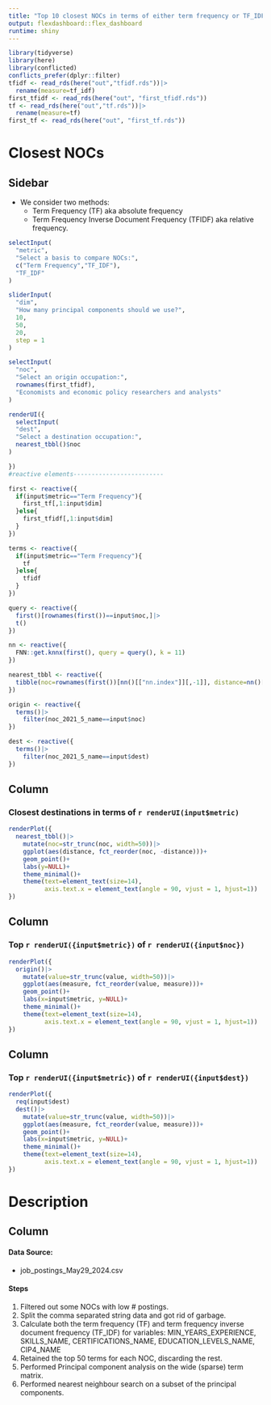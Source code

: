 ```yaml
---
title: "Top 10 closest NOCs in terms of either term frequency or TF_IDF"
output: flexdashboard::flex_dashboard
runtime: shiny
---
```


```r
library(tidyverse)
library(here)
library(conflicted)
conflicts_prefer(dplyr::filter)
tfidf <- read_rds(here("out","tfidf.rds"))|>
  rename(measure=tf_idf)
first_tfidf <- read_rds(here("out", "first_tfidf.rds"))
tf <- read_rds(here("out","tf.rds"))|>
  rename(measure=tf)
first_tf <- read_rds(here("out", "first_tf.rds"))
```

Closest NOCs 
===============================================

Sidebar {.sidebar}
--------------------------------------------

-   We consider two methods:
      -    Term Frequency (TF) aka absolute frequency
      -    Term Frequency Inverse Document Frequency (TFIDF) aka relative frequency. 

```r

selectInput(
  "metric",
  "Select a basis to compare NOCs:",
  c("Term Frequency","TF_IDF"),
  "TF_IDF"
) 

sliderInput(
  "dim",
  "How many principal components should we use?",
  10,
  50,
  20,
  step = 1
)

selectInput(
  "noc",
  "Select an origin occupation:",
  rownames(first_tfidf),
  "Economists and economic policy researchers and analysts"
) 

renderUI({
  selectInput(
  "dest",
  "Select a destination occupation:",
  nearest_tbbl()$noc
) 

})
#reactive elements-------------------------

first <- reactive({
  if(input$metric=="Term Frequency"){
    first_tf[,1:input$dim]
  }else{
    first_tfidf[,1:input$dim]
  }
})

terms <- reactive({
  if(input$metric=="Term Frequency"){
    tf
  }else{
    tfidf
  }
})

query <- reactive({
  first()[rownames(first())==input$noc,]|>
  t()
})

nn <- reactive({
  FNN::get.knnx(first(), query = query(), k = 11)
})

nearest_tbbl <- reactive({
  tibble(noc=rownames(first())[nn()[["nn.index"]][,-1]], distance=nn()[["nn.dist"]][,-1])
})

origin <- reactive({
  terms()|>
    filter(noc_2021_5_name==input$noc)
})

dest <- reactive({
  terms()|>
    filter(noc_2021_5_name==input$dest)
})
```

Column
-------------------------------------
    
### Closest destinations in terms of `r renderUI(input$metric)`
    
```r
renderPlot({
  nearest_tbbl()|>
    mutate(noc=str_trunc(noc, width=50))|>
    ggplot(aes(distance, fct_reorder(noc, -distance)))+
    geom_point()+
    labs(y=NULL)+
    theme_minimal()+
    theme(text=element_text(size=14),
          axis.text.x = element_text(angle = 90, vjust = 1, hjust=1))
})
```

 
Column
-------------------------------------
    
### Top `r renderUI({input$metric})` of `r renderUI({input$noc})`
    
```r
renderPlot({
  origin()|>
    mutate(value=str_trunc(value, width=50))|>
    ggplot(aes(measure, fct_reorder(value, measure)))+
    geom_point()+
    labs(x=input$metric, y=NULL)+
    theme_minimal()+
    theme(text=element_text(size=14),
          axis.text.x = element_text(angle = 90, vjust = 1, hjust=1))
})
```
    
Column
-------------------------------------

### Top `r renderUI({input$metric})` of `r renderUI({input$dest})`

```r
renderPlot({
  req(input$dest)
  dest()|>
    mutate(value=str_trunc(value, width=50))|>
    ggplot(aes(measure, fct_reorder(value, measure)))+
    geom_point()+
    labs(x=input$metric, y=NULL)+
    theme_minimal()+
    theme(text=element_text(size=14),
          axis.text.x = element_text(angle = 90, vjust = 1, hjust=1))
})


```

Description
=================================================

Column
-----------------------------------------------

#### Data Source:

-   job_postings_May29_2024.csv

#### Steps

1)  Filtered out some NOCs with low # postings.
2)  Split the comma separated string data and got rid of garbage.
3)  Calculate both the term frequency (TF) and term frequency inverse document frequency (TF_IDF) for variables: MIN_YEARS_EXPERIENCE, SKILLS_NAME, CERTIFICATIONS_NAME, EDUCATION_LEVELS_NAME, CIP4_NAME
4) Retained the top 50 terms for each NOC, discarding the rest.
5) Performed Principal component analysis on the wide (sparse) term matrix.
6) Performed nearest neighbour search on a subset of the principal components.
